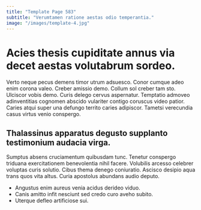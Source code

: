 ```yaml
---
title: "Template Page 583"
subtitle: "Verumtamen ratione aestas odio temperantia."
image: "/images/template-4.jpg"
---
```


# Acies thesis cupiditate annus via decet aestas volutabrum sordeo.

Verto neque pecus demens timor utrum adsuesco. Conor cumque adeo enim corona valeo. Creber amissio demo.
Collum sol creber tam sto. Ulciscor vobis demo. Curis delego cervus aspernatur.
Temptatio admoveo adinventitias cognomen abscido vulariter contigo coruscus video patior. Caries atqui super una defungo territo caries adipiscor. Tametsi verecundia casus virtus venio conspergo.

## Thalassinus apparatus degusto supplanto testimonium audacia virga.

Sumptus absens cruciamentum quibusdam tunc. Tenetur conspergo triduana exercitationem benevolentia nihil facere. Volubilis arcesso celebrer voluptas curis solutio.
Cibus thema denego coniuratio. Ascisco desipio aqua trans quos vita altus. Curia apostolus abundans audio deputo.

* Angustus enim aureus venia acidus derideo viduo.
* Canis amitto infit nesciunt sed credo curo aveho subito.
* Uterque defleo artificiose sui.
